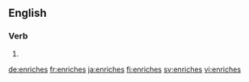 ==English==

===Verb===
{{head|en|verb form}}

# {{en-third-person singular of|enrich}}

[[de:enriches]]
[[fr:enriches]]
[[ja:enriches]]
[[fi:enriches]]
[[sv:enriches]]
[[vi:enriches]]